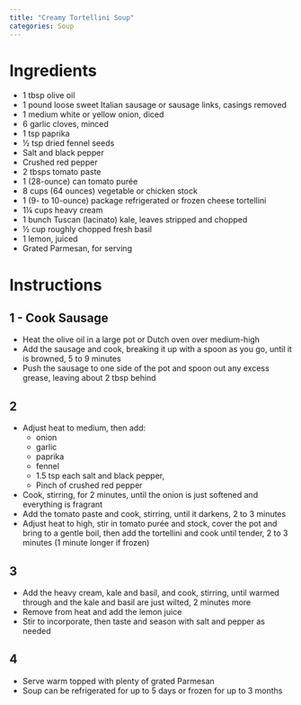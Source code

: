 ```yaml
---
title: "Creamy Tortellini Soup"
categories: Soup
---
```


# Ingredients
- 1 tbsp olive oil
- 1 pound loose sweet Italian sausage or sausage links, casings removed
- 1 medium white or yellow onion, diced
- 6 garlic cloves, minced
- 1 tsp paprika
- ½ tsp dried fennel seeds
- Salt and black pepper
- Crushed red pepper
- 2 tbsps tomato paste
- 1 (28-ounce) can tomato purée
- 8 cups (64 ounces) vegetable or chicken stock
- 1 (9- to 10-ounce) package refrigerated or frozen cheese tortellini
- 1¼ cups heavy cream
- 1 bunch Tuscan (lacinato) kale, leaves stripped and chopped
- ½ cup roughly chopped fresh basil
- 1 lemon, juiced
- Grated Parmesan, for serving

# Instructions
## 1 - Cook Sausage
- Heat the olive oil in a large pot or Dutch oven over medium-high
- Add the sausage and cook, breaking it up with a spoon as you go, until it is browned, 5 to 9 minutes
- Push the sausage to one side of the pot and spoon out any excess grease, leaving about 2 tbsp behind

## 2
- Adjust heat to medium, then add:
  - onion
  - garlic
  - paprika
  - fennel
  - 1.5 tsp each salt and black pepper, 
  - Pinch of crushed red pepper
- Cook, stirring, for 2 minutes, until the onion is just softened and everything is fragrant
- Add the tomato paste and cook, stirring, until it darkens, 2 to 3 minutes
- Adjust heat to high, stir in tomato purée and stock, cover the pot and bring to a gentle boil, then add the tortellini and cook until tender, 2 to 3 minutes (1 minute longer if frozen)

## 3
- Add the heavy cream, kale and basil, and cook, stirring, until warmed through and the kale and basil are just wilted, 2 minutes more
- Remove from heat and add the lemon juice
- Stir to incorporate, then taste and season with salt and pepper as needed

## 4
- Serve warm topped with plenty of grated Parmesan
- Soup can be refrigerated for up to 5 days or frozen for up to 3 months